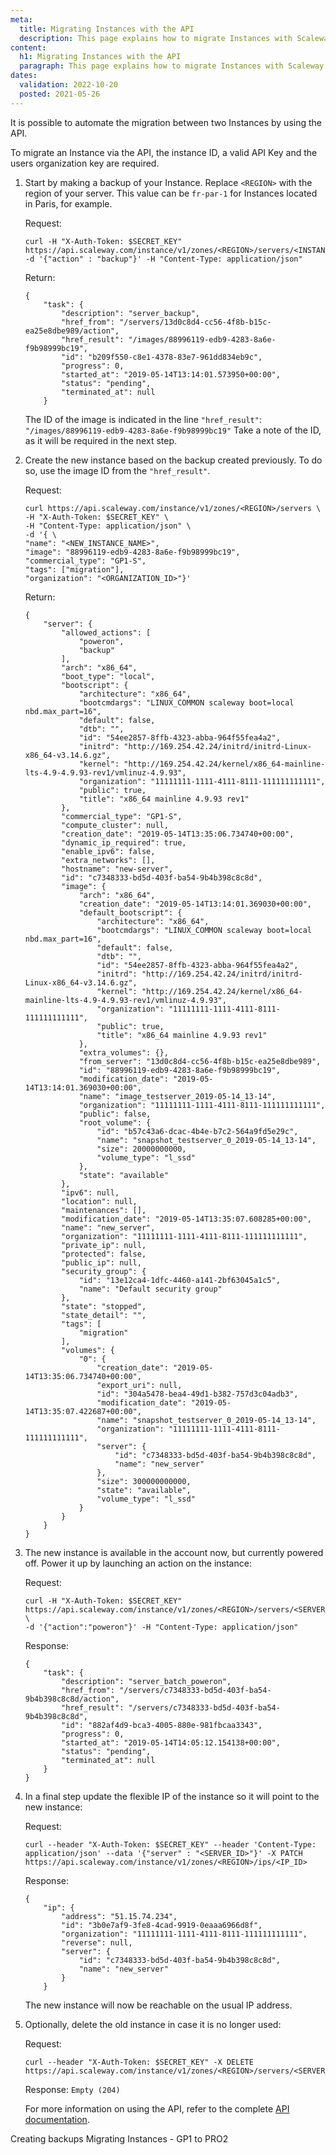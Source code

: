 ```yaml
---
meta:
  title: Migrating Instances with the API
  description: This page explains how to migrate Instances with Scaleway API
content:
  h1: Migrating Instances with the API
  paragraph: This page explains how to migrate Instances with Scaleway API
dates:
  validation: 2022-10-20
  posted: 2021-05-26
---
```


It is possible to automate the migration between two Instances by using the API.

To migrate an Instance via the API, the instance ID, a valid API Key and the users organization key are required.

1. Start by making a backup of your Instance. Replace `<REGION>` with the region of your server. This value can be `fr-par-1` for Instances located in Paris, for example.

    Request:
    ```
    curl -H "X-Auth-Token: $SECRET_KEY" https://api.scaleway.com/instance/v1/zones/<REGION>/servers/<INSTANCE_ID>/action -d '{"action" : "backup"}' -H "Content-Type: application/json"
    ```

    Return:
    ```
    {
        "task": {
            "description": "server_backup",
            "href_from": "/servers/13d0c8d4-cc56-4f8b-b15c-ea25e8dbe989/action",
            "href_result": "/images/88996119-edb9-4283-8a6e-f9b98999bc19",
            "id": "b209f550-c8e1-4378-83e7-961dd834eb9c",
            "progress": 0,
            "started_at": "2019-05-14T13:14:01.573950+00:00",
            "status": "pending",
            "terminated_at": null
        }
    ```

    The ID of the image is indicated in the line `"href_result"`: `"/images/88996119-edb9-4283-8a6e-f9b98999bc19"` Take a note of the ID, as it will be required in the next step.
2. Create the new instance based on the backup created previously. To do so, use the image ID from the `"href_result"`.

    Request:
    ```
    curl https://api.scaleway.com/instance/v1/zones/<REGION>/servers \
    -H "X-Auth-Token: $SECRET_KEY" \
    -H "Content-Type: application/json" \
    -d '{ \
    "name": "<NEW_INSTANCE_NAME>",
    "image": "88996119-edb9-4283-8a6e-f9b98999bc19",
    "commercial_type": "GP1-S",
    "tags": ["migration"],
    "organization": "<ORGANIZATION_ID>"}'
    ```

    Return:
    ```
    {
        "server": {
            "allowed_actions": [
                "poweron",
                "backup"
            ],
            "arch": "x86_64",
            "boot_type": "local",
            "bootscript": {
                "architecture": "x86_64",
                "bootcmdargs": "LINUX_COMMON scaleway boot=local nbd.max_part=16",
                "default": false,
                "dtb": "",
                "id": "54ee2857-8ffb-4323-abba-964f55fea4a2",
                "initrd": "http://169.254.42.24/initrd/initrd-Linux-x86_64-v3.14.6.gz",
                "kernel": "http://169.254.42.24/kernel/x86_64-mainline-lts-4.9-4.9.93-rev1/vmlinuz-4.9.93",
                "organization": "11111111-1111-4111-8111-111111111111",
                "public": true,
                "title": "x86_64 mainline 4.9.93 rev1"
            },
            "commercial_type": "GP1-S",
            "compute_cluster": null,
            "creation_date": "2019-05-14T13:35:06.734740+00:00",
            "dynamic_ip_required": true,
            "enable_ipv6": false,
            "extra_networks": [],
            "hostname": "new-server",
            "id": "c7348333-bd5d-403f-ba54-9b4b398c8c8d",
            "image": {
                "arch": "x86_64",
                "creation_date": "2019-05-14T13:14:01.369030+00:00",
                "default_bootscript": {
                    "architecture": "x86_64",
                    "bootcmdargs": "LINUX_COMMON scaleway boot=local nbd.max_part=16",
                    "default": false,
                    "dtb": "",
                    "id": "54ee2857-8ffb-4323-abba-964f55fea4a2",
                    "initrd": "http://169.254.42.24/initrd/initrd-Linux-x86_64-v3.14.6.gz",
                    "kernel": "http://169.254.42.24/kernel/x86_64-mainline-lts-4.9-4.9.93-rev1/vmlinuz-4.9.93",
                    "organization": "11111111-1111-4111-8111-111111111111",
                    "public": true,
                    "title": "x86_64 mainline 4.9.93 rev1"
                },
                "extra_volumes": {},
                "from_server": "13d0c8d4-cc56-4f8b-b15c-ea25e8dbe989",
                "id": "88996119-edb9-4283-8a6e-f9b98999bc19",
                "modification_date": "2019-05-14T13:14:01.369030+00:00",
                "name": "image_testserver_2019-05-14_13-14",
                "organization": "11111111-1111-4111-8111-111111111111",
                "public": false,
                "root_volume": {
                    "id": "b57c43a6-dcac-4b4e-b7c2-564a9fd5e29c",
                    "name": "snapshot_testserver_0_2019-05-14_13-14",
                    "size": 20000000000,
                    "volume_type": "l_ssd"
                },
                "state": "available"
            },
            "ipv6": null,
            "location": null,
            "maintenances": [],
            "modification_date": "2019-05-14T13:35:07.608285+00:00",
            "name": "new_server",
            "organization": "11111111-1111-4111-8111-111111111111",
            "private_ip": null,
            "protected": false,
            "public_ip": null,
            "security_group": {
                "id": "13e12ca4-1dfc-4460-a141-2bf63045a1c5",
                "name": "Default security group"
            },
            "state": "stopped",
            "state_detail": "",
            "tags": [
                "migration"
            ],
            "volumes": {
                "0": {
                    "creation_date": "2019-05-14T13:35:06.734740+00:00",
                    "export_uri": null,
                    "id": "304a5478-bea4-49d1-b382-757d3c04adb3",
                    "modification_date": "2019-05-14T13:35:07.422687+00:00",
                    "name": "snapshot_testserver_0_2019-05-14_13-14",
                    "organization": "11111111-1111-4111-8111-111111111111",
                    "server": {
                        "id": "c7348333-bd5d-403f-ba54-9b4b398c8c8d",
                        "name": "new_server"
                    },
                    "size": 300000000000,
                    "state": "available",
                    "volume_type": "l_ssd"
                }
            }
        }
    }
    ```
3. The new instance is available in the account now, but currently powered off. Power it up by launching an action on the instance:

    Request:
    ```
    curl -H "X-Auth-Token: $SECRET_KEY" https://api.scaleway.com/instance/v1/zones/<REGION>/servers/<SERVER_ID>/action \
    -d '{"action":"poweron"}' -H "Content-Type: application/json"
    ```

    Response:
    ```
    {
        "task": {
            "description": "server_batch_poweron",
            "href_from": "/servers/c7348333-bd5d-403f-ba54-9b4b398c8c8d/action",
            "href_result": "/servers/c7348333-bd5d-403f-ba54-9b4b398c8c8d",
            "id": "882af4d9-bca3-4005-880e-981fbcaa3343",
            "progress": 0,
            "started_at": "2019-05-14T14:05:12.154138+00:00",
            "status": "pending",
            "terminated_at": null
        }
    }
    ```
4. In a final step update the flexible IP of the instance so it will point to the new instance:

    Request:
    ```
    curl --header "X-Auth-Token: $SECRET_KEY" --header 'Content-Type: application/json' --data '{"server" : "<SERVER_ID>"}' -X PATCH https://api.scaleway.com/instance/v1/zones/<REGION>/ips/<IP_ID>
    ```
    Response:
    ```
    {
        "ip": {
            "address": "51.15.74.234",
            "id": "3b0e7af9-3fe8-4cad-9919-0eaaa6966d8f",
            "organization": "11111111-1111-4111-8111-111111111111",
            "reverse": null,
            "server": {
                "id": "c7348333-bd5d-403f-ba54-9b4b398c8c8d",
                "name": "new_server"
            }
        }
    ```

    The new instance will now be reachable on the usual IP address.
5. Optionally, delete the old instance in case it is no longer used:

    Request:
    ```
    curl --header "X-Auth-Token: $SECRET_KEY" -X DELETE https://api.scaleway.com/instance/v1/zones/<REGION>/servers/<SERVER_ID>
    ```

    Response: `Empty (204)`

    For more information on using the API, refer to the complete [API documentation](https://developers.scaleway.com/en/products/instance/api/).

<Navigation>
  <PreviousButton to="/compute/instances/api-cli/creating-backups/">Creating backups</PreviousButton>
  <NextButton to="/compute/instances/api-cli/migrating-gp-to-pro/">Migrating Instances - GP1 to PRO2</NextButton>
</Navigation>
